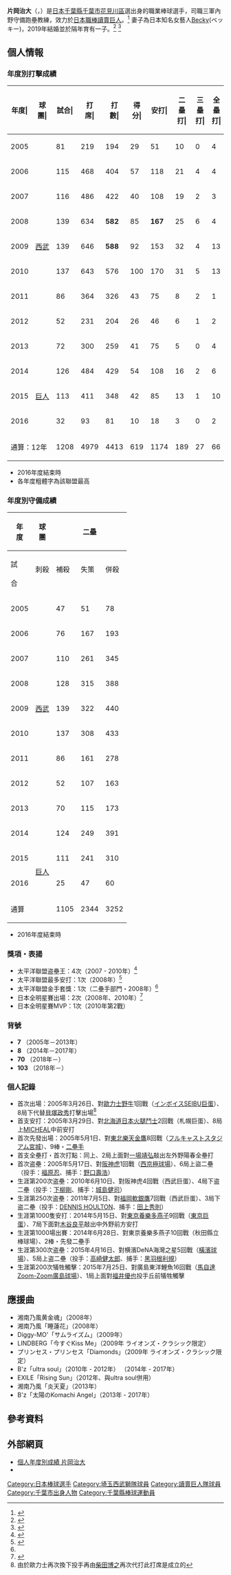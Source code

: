 {{Infobox NPB player|
|name=片岡治大|
|image=Giants_kataokayasu8.jpg|
|width=300|
|position=三軍內野守備跑壘教練|
|team=讀賣巨人|
|number=102|
|bats=右|
|throws=右|
|birthdate={{birth_date_and_age|1983|2|17|mf=y}}|
|birthplace={{JPN}}[[千葉縣|千葉縣]][[千葉市|千葉市]][[花見川區|花見川區]]|
|debutdate=3月26日
|debutyear=2005年
|debutteam=埼玉西武獅
|statyear=2017年球季
|stat1label=打擊率
|stat1value=0.266
|stat2label=全壘打
|stat2value=66
|stat3label=打點
|stat3value=389
|stat4label=盜壘
|stat4value=320
|teams=<nowiki></nowiki>
* 宇都宮學園高等學校
* 東京瓦斯
* [[埼玉西武獅|埼玉西武獅]](2005年－2013年)
* [[讀賣巨人|讀賣巨人]](2014年－2017年)
'''教練時期'''
* [[讀賣巨人|讀賣巨人]]二軍內野守備跑壘教練（2018年－2020年）
* [[讀賣巨人|讀賣巨人]]三軍內野守備跑壘教練（2021年－）
}}

'''片岡治大'''（{{jpn|j=片岡 治大|hg=かたおか やすゆき|rm=Kataoka Yasuyuki}}，{{bd|1975年|11月8日|catIdx=Kataoka, Yasuyuki}}）是[[日本|日本]][[千葉縣|千葉縣]][[千葉市|千葉市]][[花見川區|花見川區]]選出身的職業棒球選手，司職三軍內野守備跑壘教練，效力於[[日本職棒|日本職棒]][[讀賣巨人|讀賣巨人]]。<ref>{{Cite web |url=http://baseball.yahoo.co.jp/npb/player/500019/ |title=Yahoo!スポーツ - プロ野球 - 埼玉西武ライオンズ - 片岡易之 |accessdate=2010-05-30 |archive-date=2010-04-13 |archive-url=https://web.archive.org/web/20100413135125/http://baseball.yahoo.co.jp/npb/player/500019/ |dead-url=no }}</ref> 妻子為日本知名女藝人[[Becky|Becky]](ベッキー)，2019年結婚並於隔年育有一子。<ref>{{Cite web |url=https://www.sanspo.com/geino/news/20190213/mrg19021315200002-n1.html |title=ベッキー、巨人・片岡２軍コーチと結婚「これからも感謝の気持ちを忘れず」 |accessdate=2020-03-17 |archive-date=2019-04-29 |archive-url=https://web.archive.org/web/20190429044633/https://www.sanspo.com/geino/news/20190213/mrg19021315200002-n1.html |dead-url=no }}</ref> <ref>{{Cite web |url=https://www.sankei.com/entertainments/news/200317/ent2003170005-n1.html |title=ベッキーさん第１子出産 |accessdate=2020-03-17 |archive-date=2020-04-19 |archive-url=https://web.archive.org/web/20200419034528/https://www.sankei.com/entertainments/news/200317/ent2003170005-n1.html |dead-url=no }}</ref>

== 個人情報 ==
=== 年度別打擊成績 ===
{| class="wikitable" style="text-align:right; font-size:small"
|-bgcolor="#efefef"
!年度|!!球團|!!試合|!!打<br>席|!!打<br>數|!!得分|!!安打|!!二<br>壘<br>打|!!三<br>壘<br>打|!!全<br>壘<br>打|!!壘<br>打<br>數|!!打點|!!盜壘|!!盜<br>壘<br>刺|!!觸擊|!!犧<br>牲<br>打|!!保送|!!敬遠|!!觸身|!!三振|!!雙殺|!!打<br>擊<br>率|!!上<br>壘<br>率|!!長<br>打<br>率|!!OPS
|-
|style="text-align:center;"|2005
|rowspan="9" style="text-align:center;white-space:nowrap;"|[[埼玉西武獅|西武]]
|81||219||194||29||51||10||0||4||73||16||6||1||14||1||9||0||1||21||1||.263||.298||.376||.674
|-
|style="text-align:center;"|2006
|115||468||404||57||118||21||4||4||159||44||28||9||33||3||24||0||4||42||4||.292||.336||.394||.729
|-
|style="text-align:center;"|2007
|116||486||422||40||108||19||2||3||140||34||'''38'''||9||35||6||17||1||6||51||7||.256||.290||.332||.622
|-
|style="text-align:center;"|2008
|139||634||'''582'''||85||'''167'''||25||6||4||216||46||'''50'''||'''17'''||19||2||24||1||7||57||11||.287||.322||.371||.693
|-
|style="text-align:center;"|2009
|139||646||'''588'''||92||153||32||4||13||232||58||'''51'''||12||12||3||36||2||7||72||8||.260||.309||.395||.704
|-
|style="text-align:center;"|2010
|137||643||576||100||170||31||5||13||250||54||'''59'''||12||14||5||43||0||5||72||9||.295||.347||.434||.781
|-
|style="text-align:center;"|2011
|86||364||326||43||75||8||2||1||90||18||22||10||8||0||26||1||4||51||3||.230||.295||.276||.571
|-
|style="text-align:center;"|2012
|52||231||204||26||46||6||1||2||60||19||8||7||7||4||15||0||1||30||6||.225||.277||.294||.571
|-
|style="text-align:center;"|2013
|72||300||259||41||75||5||0||4||92||28||9||1||15||0||24||0||2||35||4||.290||.354||.355||.710
|-
|style="text-align:center;"|2014
|rowspan="3" style="text-align:center;white-space:nowrap;"|[[讀賣巨人|巨人]]
|126||484||429||54||108||16||2||6||146||32||24||7||23||0||29||1||3||51||14||.252||.304||.340||.644
|-
|style="text-align:center;"|2015
|113||411||348||42||85||13||1||10||130||36||21||9||36||0||25||0||2||36||7||.244||.299||.374||.672
|-
|style="text-align:center;"|2016
|32||93||81||10||18||3||0||2||27||4||4||0||6||0||6||1||0||8||2||.222||.276||.333||.609
|-
!colspan="2"|通算：12年
|1208||4979||4413||619||1174||189||27||66||1615||389||320||94||222||24||278||7||42||526||76||.266||.314||.366||.680
|}

* 2016年度結束時
* 各年度粗體字為該聯盟最高

=== 年度別守備成績 ===
{| class="wikitable" style="text-align: right; font-size: small;"
!rowspan="2"|年<br />度!!rowspan="2"|球<br />團!!colspan="6"|二壘!!colspan="6"|三壘!!colspan="6"|游擊
|-style="line-height:1.25em;"
!試<br /><br />合!!刺殺<br /><br />!!補殺<br /><br />!!失策<br /><br />!!併殺<br /><br />!!守備率<br /><br />!!試<br /><br />合!!刺<br /><br />殺!!補<br /><br />殺!!失<br /><br />策!!併<br /><br />殺!!守<br />備<br />率!!試<br /><br />合!!刺<br /><br />殺!!補<br /><br />殺!!失<br /><br />策!!併<br /><br />殺!!守<br />備<br />率
|-
|style="text-align:center;"|2005
|rowspan="9" style="text-align: center; white-space:nowrap;"|[[埼玉西武獅|西武]]
|47||51||78||3||13||.977||1||0||0||0||0||.---||28||43||91||4||17||.971
|-
|style="text-align:center;"|2006
|76||167||193||6||28||.984||colspan="6" style="text-align: center;"|-||38||66||119||7||26||.964
|-
|style="text-align:center;"|2007
|110||261||345||4||63||'''.993'''||colspan="6" style="text-align: center;"|-||7||9||8||1||4||.944
|-
|style="text-align:center;"|2008
|128||315||388||'''11'''||78||.985||colspan="6" style="text-align: center;"|-||15||12||19||0||4||1.000
|-
|style="text-align:center;"|2009
|139||322||440||7||'''88'''||'''.991'''||colspan="6" style="text-align: center;"|-||colspan="6" style="text-align: center;"|-
|-
|style="text-align:center;"|2010
|137||308||433||9||84||.988||colspan="6" style="text-align: center;"|-||colspan="6" style="text-align: center;"|-
|-
|style="text-align:center;"|2011
|86||161||278||4||55||.991||colspan="6" style="text-align: center;"|-||colspan="6" style="text-align: center;"|-
|-
|style="text-align:center;"|2012
|52||107||163||4||29||.985||colspan="6" style="text-align: center;"|-||colspan="6" style="text-align: center;"|-
|-
|style="text-align:center;"|2013
|70||115||173||2||29||.993||colspan="6" style="text-align: center;"|-||1||0||0||1||0||.000
|-
|style="text-align:center;"|2014
|rowspan="4" style="text-align: center; white-space:nowrap;"|[[讀賣巨人|巨人]]
|124||249||391||11||62||.983||colspan="6" style="text-align: center;"|-||colspan="6" style="text-align: center;"|-
|-
|style="text-align:center;"|2015
|111||241||310||6||57||.989||colspan="6" style="text-align: center;"|-||colspan="6" style="text-align: center;"|-
|-
|style="text-align:center;"|2016
|25||47||60||0||20||1.000||colspan="6" style="text-align: center;"|-||colspan="6" style="text-align: center;"|-
|-
!通算
|1105||2344||3252||67||606||.988||1||0||0||0||0||-||89||130||237||13||51||.966
|}

* 2016年度結束時

=== 獎項・表揚 ===
* 太平洋聯盟盗壘王：4次（2007 - 2010年）<ref>{{Cite web |url=http://www.npb.or.jp/award/2010pl.html |title=2010年度 表彰選手　（パシフィック・リーグ） |accessdate=2010-11-15 |archive-date=2010-10-15 |archive-url=https://web.archive.org/web/20101015070312/http://www.npb.or.jp/award/2010pl.html |dead-url=no }}</ref>
* 太平洋聯盟最多安打：1次（2008年）<ref name="2008年度 表彰選手　（パシフィック・リーグ）">{{Cite web |url=http://www.npb.or.jp/award/2008pl.html |title=2008年度 表彰選手　（パシフィック・リーグ） |accessdate=2010-05-30 |archive-date=2010-01-28 |archive-url=https://web.archive.org/web/20100128072245/http://www.npb.or.jp/award/2008pl.html |dead-url=no }}</ref>
* 太平洋聯盟金手套獎：1次（二壘手部門・2008年）<ref name="2008年度 表彰選手　（パシフィック・リーグ）"/>
* 日本全明星賽出場：2次（2008年、2010年）<ref>{{Cite web |url=http://www.npb.or.jp/allstar/2008roster.html |title=マツダオールスターゲーム2008　出場者 |accessdate=2010-05-30 |archive-date=2009-07-14 |archive-url=https://web.archive.org/web/20090714012638/http://www.npb.or.jp/allstar/2008roster.html |dead-url=no }}</ref>
* 日本全明星賽MVP：1次（2010年第2戰）

=== 背號 ===
* '''7''' （2005年－2013年）
* '''8''' （2014年－2017年）
* '''70''' （2018年－）
* '''103''' （2018年－）

=== 個人記錄 ===
* 首次出場：2005年3月26日、對[[歐力士野牛|歐力士野牛]]1回戰（[[西武巨蛋|インボイスSEIBU巨蛋]]）、8局下代替[[貝塚政秀|貝塚政秀]]打擊出場<ref>由於歐力士再次換下投手再由[[柴田博之|柴田博之]]再次代打此打席是成立的</ref>
* 首支安打：2005年3月29日、對[[北海道日本火腿鬥士|北海道日本火腿鬥士]]2回戰（札幌巨蛋）、8局上[[麥可·中村|MICHEAL]]中前安打
* 首次先發出場：2005年5月1日、對[[東北樂天金鷹|東北樂天金鷹]]8回戰（[[宮城球場|フルキャストスタジアム宮城]]）、9棒・[[二壘手|二壘手]]
* 首支全壘打・首次打點：同上、2局上面對[[一場靖弘|一場靖弘]]敲出左外野陽春全壘打
* 首次盗壘：2005年5月17日、對[[阪神虎|阪神虎]]1回戰（[[西京極球場|西京極球場]]）、6局上盜二壘（投手：[[福原忍|福原忍]]、捕手：[[野口壽浩|野口壽浩]]）
* 生涯第200次盗壘：2010年6月10日、對阪神虎4回戰（西武巨蛋）、4局下盗二壘（投手：[[下柳剛|下柳剛]]、捕手：[[城島健司|城島健司]]）
* 生涯第250次盗壘：2011年7月5日、對[[福岡軟銀鷹|福岡軟銀鷹]]7回戰（西武巨蛋）、3局下盗二壘（投手：[[DENNIS_HOULTON|DENNIS HOULTON]]、捕手：[[田上秀則|田上秀則]]）
* 生涯第1000隻安打：2014年5月15日、對[[東京養樂多燕子|東京養樂多燕子]]9回戰（[[東京巨蛋|東京巨蛋]]）、7局下面對[[木谷良平|木谷良平]]敲出中外野前方安打
* 生涯第1000場出賽：2014年6月28日、對東京養樂多燕子10回戰（秋田縣立棒球場）、2棒・先發二壘手
* 生涯第300次盗壘：2015年4月16日、對横濱DeNA海灣之星5回戰（[[橫濱球場|橫濱球場]]）、5局上盗二壘（投手：[[高崎健太郎|高崎健太郎]]、捕手：[[黑羽根利規|黑羽根利規]]）　
* 生涯第200次犠牲觸擊：2015年7月25日、對廣島東洋鯉魚16回戰（[[馬自達Zoom-Zoom廣島球場|馬自達Zoom-Zoom廣島球場]]）、1局上面對[[福井優也|福井優也]]投手丘前犠牲觸擊

==應援曲==
* 湘南乃風黄金魂」（2008年）
* 湘南乃風「睡蓮花」（2008年）
* Diggy-MO'「サムライズム」（2009年）
* LINDBERG「今すぐKiss Me」（2009年 ライオンズ・クラシック限定）
* プリンセス・プリンセス「Diamonds」（2009年 ライオンズ・クラシック限定）
* B'z「ultra soul」（2010年 - 2012年） （2014年 - 2017年）
* EXILE「Rising Sun」（2012年、與ultra soul併用）
* 湘南乃風「炎天夏」（2013年）
* B'z「太陽のKomachi Angel」（2013年 - 2017年）

== 參考資料 ==
{{reflist}}

==外部網頁==
{{台灣棒球維基館}}
* [https://npb.jp/bis/players/01305110.html 個人年度別成績 片岡治大] {{Wayback|url=https://npb.jp/bis/players/01305110.html |date=20210217121538 }} {{ja icon}}
* {{Baseballstats|brm=kataok001yas}}

{{讀賣巨人球團球員名單}}
{{Navboxes|title= 各項獎項
|list1= 
</span>
{{日本太平洋聯盟最多安打}}
{{太平洋聯盟最多盜壘}}
{{日本太平洋聯盟最佳九人二壘手}}
{{日本職棒全明星賽最有價值球員}}
}}
{{DEFAULTSORT:Kataoka, Yasuyuki}}
[[Category:日本棒球選手|Category:日本棒球選手]]
[[Category:埼玉西武獅隊球員|Category:埼玉西武獅隊球員]]
[[Category:讀賣巨人隊球員|Category:讀賣巨人隊球員]]
[[Category:千葉市出身人物|Category:千葉市出身人物]]
[[Category:千葉縣棒球運動員|Category:千葉縣棒球運動員]]